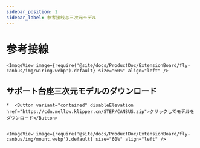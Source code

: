 ```yaml
---
sidebar_position: 2
sidebar_label: 参考接线与三次元モデル
---
```


# 参考接線

    <ImageView image={require('@site/docs/ProductDoc/ExtensionBoard/fly-canbus/img/wiring.webp').default} size="60%" align="left" />


## サポート台座三次元モデルのダウンロード

    *  <Button variant="contained" disableElevation href="https://cdn.mellow.klipper.cn/STEP/CANBUS.zip">クリックしてモデルをダウンロード</Button>


    <ImageView image={require('@site/docs/ProductDoc/ExtensionBoard/fly-canbus/img/mount.webp').default} size="60%" align="left" />
